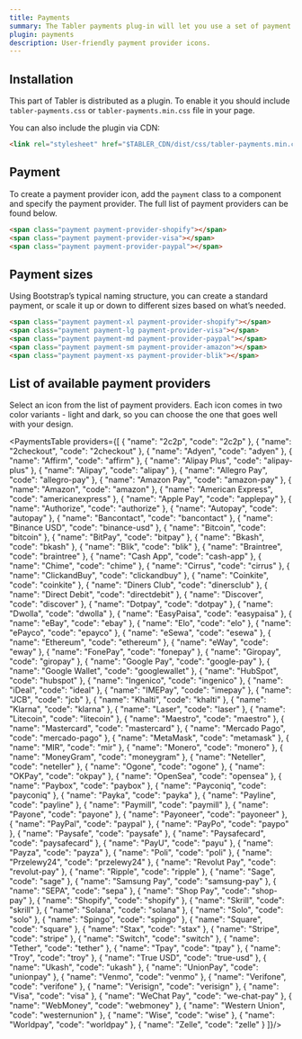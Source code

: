 ```yaml
---
title: Payments
summary: The Tabler payments plug-in will let you use a set of payment provider icons to facilitate the payment process and make it more user-friendly.
plugin: payments
description: User-friendly payment provider icons.
---
```


## Installation

This part of Tabler is distributed as a plugin. To enable it you should include `tabler-payments.css` or `tabler-payments.min.css` file in your page.

You can also include the plugin via CDN:

```html
<link rel="stylesheet" href="$TABLER_CDN/dist/css/tabler-payments.min.css">
```

## Payment

To create a payment provider icon, add the `payment` class to a component and specify the payment provider. The full list of payment providers can be found below.

```html example plugins="payments" separated centered
<span class="payment payment-provider-shopify"></span>
<span class="payment payment-provider-visa"></span>
<span class="payment payment-provider-paypal"></span>
```

## Payment sizes

Using Bootstrap’s typical naming structure, you can create a standard payment, or scale it up or down to different sizes based on what’s needed.

```html example plugins="payments" separated centered
<span class="payment payment-xl payment-provider-shopify"></span>
<span class="payment payment-lg payment-provider-visa"></span>
<span class="payment payment-md payment-provider-paypal"></span>
<span class="payment payment-sm payment-provider-amazon"></span>
<span class="payment payment-xs payment-provider-blik"></span>
```

## List of available payment providers

Select an icon from the list of payment providers. Each icon comes in two color variants - light and dark, so you can choose the one that goes well with your design.

<PaymentsTable providers={[
	{ "name": "2c2p", "code": "2c2p" },
  { "name": "2checkout", "code": "2checkout" },
  { "name": "Adyen", "code": "adyen" },
  { "name": "Affirm", "code": "affirm" },
  { "name": "Alipay Plus", "code": "alipay-plus" },
  { "name": "Alipay", "code": "alipay" },
  { "name": "Allegro Pay", "code": "allegro-pay" },
  { "name": "Amazon Pay", "code": "amazon-pay" },
  { "name": "Amazon", "code": "amazon" },
  { "name": "American Express", "code": "americanexpress" },
  { "name": "Apple Pay", "code": "applepay" },
  { "name": "Authorize", "code": "authorize" },
  { "name": "Autopay", "code": "autopay" },
  { "name": "Bancontact", "code": "bancontact" },
  { "name": "Binance USD", "code": "binance-usd" },
  { "name": "Bitcoin", "code": "bitcoin" },
  { "name": "BitPay", "code": "bitpay" },
  { "name": "Bkash", "code": "bkash" },
  { "name": "Blik", "code": "blik" },
  { "name": "Braintree", "code": "braintree" },
  { "name": "Cash App", "code": "cash-app" },
  { "name": "Chime", "code": "chime" },
  { "name": "Cirrus", "code": "cirrus" },
  { "name": "ClickandBuy", "code": "clickandbuy" },
  { "name": "Coinkite", "code": "coinkite" },
  { "name": "Diners Club", "code": "dinersclub" },
  { "name": "Direct Debit", "code": "directdebit" },
  { "name": "Discover", "code": "discover" },
  { "name": "Dotpay", "code": "dotpay" },
  { "name": "Dwolla", "code": "dwolla" },
  { "name": "EasyPaisa", "code": "easypaisa" },
  { "name": "eBay", "code": "ebay" },
  { "name": "Elo", "code": "elo" },
  { "name": "ePayco", "code": "epayco" },
  { "name": "eSewa", "code": "esewa" },
  { "name": "Ethereum", "code": "ethereum" },
  { "name": "eWay", "code": "eway" },
  { "name": "FonePay", "code": "fonepay" },
  { "name": "Giropay", "code": "giropay" },
  { "name": "Google Pay", "code": "google-pay" },
  { "name": "Google Wallet", "code": "googlewallet" },
  { "name": "HubSpot", "code": "hubspot" },
  { "name": "Ingenico", "code": "ingenico" },
  { "name": "iDeal", "code": "ideal" },
  { "name": "IMEPay", "code": "imepay" },
  { "name": "JCB", "code": "jcb" },
  { "name": "Khalti", "code": "khalti" },
  { "name": "Klarna", "code": "klarna" },
  { "name": "Laser", "code": "laser" },
  { "name": "Litecoin", "code": "litecoin" },
  { "name": "Maestro", "code": "maestro" },
  { "name": "Mastercard", "code": "mastercard" },
  { "name": "Mercado Pago", "code": "mercado-pago" },
  { "name": "MetaMask", "code": "metamask" },
  { "name": "MIR", "code": "mir" },
  { "name": "Monero", "code": "monero" },
  { "name": "MoneyGram", "code": "moneygram" },
  { "name": "Neteller", "code": "neteller" },
  { "name": "Ogone", "code": "ogone" },
  { "name": "OKPay", "code": "okpay" },
  { "name": "OpenSea", "code": "opensea" },
  { "name": "Paybox", "code": "paybox" },
  { "name": "Payconiq", "code": "payconiq" },
  { "name": "Payka", "code": "payka" },
  { "name": "Payline", "code": "payline" },
  { "name": "Paymill", "code": "paymill" },
  { "name": "Payone", "code": "payone" },
  { "name": "Payoneer", "code": "payoneer" },
  { "name": "PayPal", "code": "paypal" },
  { "name": "PayPo", "code": "paypo" },
  { "name": "Paysafe", "code": "paysafe" },
  { "name": "Paysafecard", "code": "paysafecard" },
  { "name": "PayU", "code": "payu" },
  { "name": "Payza", "code": "payza" },
  { "name": "Poli", "code": "poli" },
  { "name": "Przelewy24", "code": "przelewy24" },
  { "name": "Revolut Pay", "code": "revolut-pay" },
  { "name": "Ripple", "code": "ripple" },
  { "name": "Sage", "code": "sage" },
  { "name": "Samsung Pay", "code": "samsung-pay" },
  { "name": "SEPA", "code": "sepa" },
  { "name": "Shop Pay", "code": "shop-pay" },
  { "name": "Shopify", "code": "shopify" },
  { "name": "Skrill", "code": "skrill" },
  { "name": "Solana", "code": "solana" },
  { "name": "Solo", "code": "solo" },
  { "name": "Spingo", "code": "spingo" },
  { "name": "Square", "code": "square" },
  { "name": "Stax", "code": "stax" },
  { "name": "Stripe", "code": "stripe" },
  { "name": "Switch", "code": "switch" },
  { "name": "Tether", "code": "tether" },
  { "name": "Tpay", "code": "tpay" },
  { "name": "Troy", "code": "troy" },
  { "name": "True USD", "code": "true-usd" },
  { "name": "Ukash", "code": "ukash" },
  { "name": "UnionPay", "code": "unionpay" },
  { "name": "Venmo", "code": "venmo" },
  { "name": "Verifone", "code": "verifone" },
  { "name": "Verisign", "code": "verisign" },
  { "name": "Visa", "code": "visa" },
  { "name": "WeChat Pay", "code": "we-chat-pay" },
  { "name": "WebMoney", "code": "webmoney" },
  { "name": "Western Union", "code": "westernunion" },
  { "name": "Wise", "code": "wise" },
  { "name": "Worldpay", "code": "worldpay" },
  { "name": "Zelle", "code": "zelle" }
]}/>
